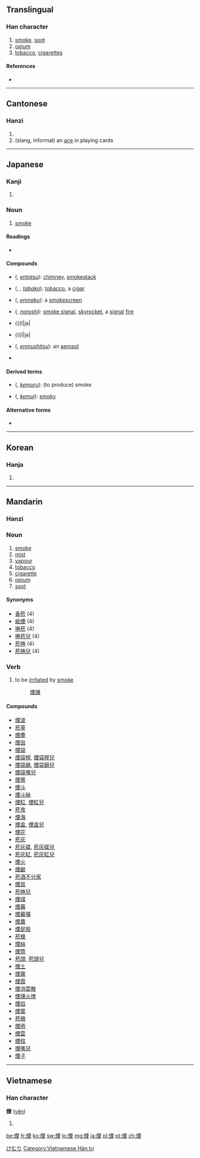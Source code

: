 {{also|烟}}
==Translingual==

===Han character===
{{Han char|rn=86|rad=火|as=09|sn=13|four=9181<sub>4</sub>|canj=火一田土 (FMWG)}}

# [[smoke]], [[soot]]
# [[opium]]
# [[tobacco]], [[cigarettes]]

====References====
* {{Han ref|kx=0677.070|dkj=19203|dj=1088.020|hdz=32215.090|uh=7159|ud=29017|bh=B7CF|bd=47055}}

----

==Cantonese==

===Hanzi===
{{yue-hanzi|jyut=|y=yin1|sim=烟}}

# {{defn|lang=yue|sort=火09}}
# (slang, informal) an [[ace]] in playing cards

----

==Japanese==
===Kanji===
{{ja-kanji|grade=c|rs=火09}}

# {{defn|lang=ja|sort=火09}}

===Noun===
{{ja-noun|k|count=|hira=けむり|rom=kemuri}}

# [[smoke]]

====Readings====
* {{ja-readings|on=[[えん]] ([[en]])|kun=[[けむり]] ([[kemuri]]), [[けむる]] ([[kemuru]]), [[けむい]] ([[kemui]])}}

====Compounds====
* {{l|ja|煙突}} ({{l|ja|えんとつ}}, ''[[entotsu]]''): [[chimney]], [[smokestack]]
* {{l|ja|煙草}} ({{l|ja|たばこ}}, {{l|ja|タバコ}}, ''[[tabako]]''): [[tobacco]], a [[cigar]]
* {{l|ja|煙幕}} ({{l|ja|えんまく}}, ''[[enmaku]]''): a [[smokescreen]]
* {{l|ja|狼煙}} ({{l|ja|のろし}}, ''[[noroshi]]''): [[smoke signal]], [[skyrocket]], a [[signal]] [[fire]]
* {{l|ja|発煙}} ({{l|ja|
* {{l|ja|禁煙}} ({{l|ja|
* {{l|ja|煙霧質}} ({{l|ja|えんむしつ}}, ''[[enmushitsu]]''): an [[aerosol]]
* {{l|ja|煙突掃除夫}}

====Derived terms====
* {{l|ja|煙る}} ({{l|ja|けむる}}, ''[[kemuru]]''): (to produce) smoke
* {{l|ja|煙い}} ({{l|ja|けむい}}, ''[[kemui]]''): [[smoky]]

====Alternative forms====
* {{l|ja|烟}}

[[Category:1000 Japanese basic words|けむり]]

----

==Korean==

===Hanja===
{{ko-hanja|hangeul=[[연]], [[인]]|eumhun=|rv=yeon, in|mr=yŏn, in|y=yen, in}}

# {{defn|lang=ko|sort=火09}}

----

==Mandarin==
{{Hani-forms|[[烟]]|[[煙]]}}

===Hanzi===
{{cmn-hanzi|sim=烟|pin=[[yān]] ([[yan1]])|wg=yen<sup>1</sup>}}

===Noun===
{{cmn-noun|t|pin=yān|pint=yan1|tra=煙|sim=烟|rs=火09}}

# [[smoke]]
# [[mist]]
# [[vapour]]
# [[tobacco]]
# [[cigarette]]
# [[opium]]
# [[soot]]

====Synonyms====
* [[香菸]] (4)
* [[紙煙]] (4)
* [[捲菸]] (4)
* [[捲菸兒]] (4)
* [[菸捲]] (4)
* [[菸捲兒]] (4)

===Verb===
{{cmn-noun|s|pin=yān|pint=yan1|tra=煙|sim=烟|rs=火09}}

# to be [[irritated]] by [[smoke]]
#: [[煙燻]]

====Compounds====
* [[煙波]]
* [[菸草]]
* [[煙塵]]
* [[煙囪]]
* [[煙袋]]
* [[煙袋桿]], [[煙袋桿兒]]
* [[煙袋鍋]], [[煙袋鍋兒]]
* [[煙袋嘴兒]]
* [[煙蒂]]
* [[煙斗]]
* [[煙斗絲]]
* [[煙缸]], [[煙缸兒]]
* [[菸鬼]]
* [[煙海]]
* [[煙盒]], [[煙盒兒]]
* [[煙花]]
* [[菸灰]]
* [[菸灰碟]], [[菸灰碟兒]]
* [[菸灰缸]], [[菸灰缸兒]]
* [[煙火]]
* [[煙鹼]]
* [[菸酒不分家]]
* [[煙具]]
* [[菸捲兒]]
* [[煙煤]]
* [[煙幕]]
* [[煙幕彈]]
* [[煙農]]
* [[煙屁股]]
* [[菸槍]]
* [[煙絲]]
* [[煙筒]]
* [[菸頭]], [[菸頭兒]]
* [[煙土]]
* [[煙霧]]
* [[煙霞]]
* [[煙消雲散]]
* [[煙燻火燎]]
* [[煙焰]]
* [[煙葉]]
* [[菸癮]]
* [[煙雨]]
* [[煙雲]]
* [[煙柱]]
* [[煙嘴兒]]
* [[煙子]]

----

==Vietnamese==

===Han character===
'''煙''' ([[yên]])

# {{defn|Vietnamese}}

[[Category:Vietnamese Hán tự]]

[[be:煙]]
[[fr:煙]]
[[ko:煙]]
[[sw:煙]]
[[lo:煙]]
[[mg:煙]]
[[ja:煙]]
[[pl:煙]]
[[pt:煙]]
[[zh:煙]]